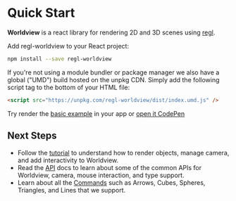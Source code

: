 # Quick Start

**Worldview** is a react library for rendering 2D and 3D scenes using [regl](https://github.com/regl-project/regl).

Add regl-worldview to your React project:

```bash
npm install --save regl-worldview
```

If you're not using a module bundler or package manager we also have a global ("UMD") build hosted on the unpkg CDN. Simply add the following script tag to the bottom of your HTML file:

```html
<script src="https://unpkg.com/regl-worldview/dist/index.umd.js" />
```

Try render the [basic example](#/docs/examples/basic-example) in your app or [open it CodePen](https://codepen.io/vidaaudrey/pen/WPwmqg)

## Next Steps

- Follow the [tutorial](#/docs/tutorial) to understand how to render objects, manage camera, and add interactivity to Worldview.
- Read the [API](#/docs/api) docs to learn about some of the common APIs for Worldview, camera, mouse interaction, and type support.
- Learn about all the [Commands](#/docs/commands) such as Arrows, Cubes, Spheres, Triangles, and Lines that we support.
